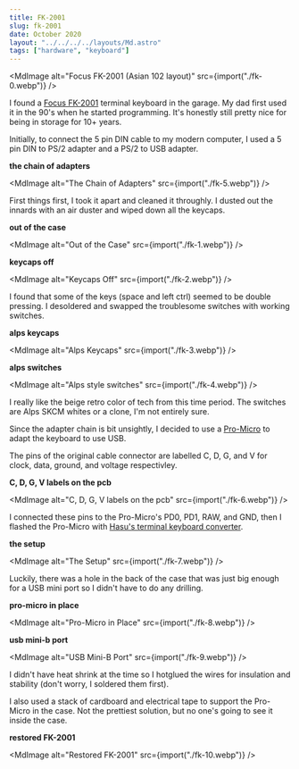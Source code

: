 ```yaml
---
title: FK-2001
slug: fk-2001
date: October 2020
layout: "../../../../layouts/Md.astro"
tags: ["hardware", "keyboard"]
---
```



<MdImage alt="Focus FK-2001 (Asian 102 layout)" src={import("./fk-0.webp")} />

I found a [Focus FK-2001](https://deskthority.net/wiki/Focus_FK-2001) terminal
keyboard in the garage. My dad first used it in the 90's when he started
programming. It's honestly still pretty nice for being in storage for 10+ years.

Initially, to connect the 5 pin DIN cable to my modern computer, I used a 5 pin
DIN to PS/2 adapter and a PS/2 to USB adapter.

**the chain of adapters**

<MdImage alt="The Chain of Adapters" src={import("./fk-5.webp")} />

First things first, I took it apart and cleaned it throughly. I dusted out the
innards with an air duster and wiped down all the keycaps.

**out of the case**

<MdImage alt="Out of the Case" src={import("./fk-1.webp")} />

**keycaps off**

<MdImage alt="Keycaps Off" src={import("./fk-2.webp")} />

I found that some of the keys (space and left ctrl) seemed to be double
pressing. I desoldered and swapped the troublesome switches with working
switches.

**alps keycaps**

<MdImage alt="Alps Keycaps" src={import("./fk-3.webp")} />

**alps switches**

<MdImage alt="Alps style switches" src={import("./fk-4.webp")} />

I really like the beige retro color of tech from this time period. The switches
are Alps SKCM whites or a clone, I'm not entirely sure.

Since the adapter chain is bit unsightly, I decided to use a
[Pro-Micro](https://www.sparkfun.com/products/12640) to adapt the keyboard to
use USB.

The pins of the original cable connector are labelled C, D, G, and V for clock,
data, ground, and voltage respectivley.

**C, D, G, V labels on the pcb**

<MdImage alt="C, D, G, V labels on the pcb" src={import("./fk-6.webp")} />

I connected these pins to the Pro-Micro's PD0, PD1, RAW, and GND, then I flashed
the Pro-Micro with
[Hasu's terminal keyboard converter](https://github.com/tmk/tmk_keyboard/tree/master/converter/ibmpc_usb).

**the setup**

<MdImage alt="The Setup" src={import("./fk-7.webp")} />

Luckily, there was a hole in the back of the case that was just big enough for a
USB mini port so I didn't have to do any drilling.

**pro-micro in place**

<MdImage alt="Pro-Micro in Place" src={import("./fk-8.webp")} />

**usb mini-b port**

<MdImage alt="USB Mini-B Port" src={import("./fk-9.webp")} />

I didn't have heat shrink at the time so I hotglued the wires for insulation and
stability (don't worry, I soldered them first).

I also used a stack of cardboard and electrical tape to support the Pro-Micro in
the case. Not the prettiest solution, but no one's going to see it inside the
case.

**restored FK-2001**

<MdImage alt="Restored FK-2001" src={import("./fk-10.webp")} />
